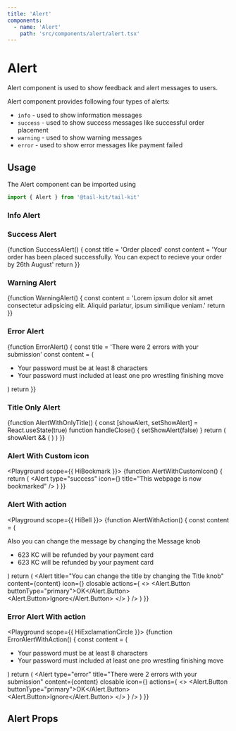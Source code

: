 ```yaml
---
title: 'Alert'
components:
  - name: 'Alert'
    path: 'src/components/alert/alert.tsx'
---
```



# Alert

Alert component is used to show feedback and alert messages to users.

Alert component provides following four types of alerts:

- `info` - used to show information messages
- `success` - used to show success messages like successful order placement
- `warning` - used to show warning messages
- `error` - used to show error messages like payment failed

## Usage

The Alert component can be imported using

```jsx
import { Alert } from '@tail-kit/tail-kit'
```

### Info Alert

<Playground>
  <Alert title="Some additional information" />
</Playground>

### Success Alert

<Playground>
  {function SuccessAlert() {
    const title = 'Order placed'
    const content =
      'Your order has been placed successfully. You can expect to recieve your order by 26th August'
    return <Alert type="success" title={title} content={content} />
  }}
</Playground>

### Warning Alert

<Playground>
  {function WarningAlert() {
    const content =
      'Lorem ipsum dolor sit amet consectetur adipsicing elit. Aliquid pariatur, ipsum similique veniam.'
    return <Alert type="warning" title="Attention needed" content={content} />
  }}
</Playground>

### Error Alert

<Playground>
  {function ErrorAlert() {
    const title = 'There were 2 errors with your submission'
    const content = (
      <ul className="ml-4 list-disc">
        <li>Your password must be at least 8 characters</li>
        <li>
          Your password must included at least one pro wrestling finishing move
        </li>
      </ul>
    )
    return <Alert type="error" title={title} content={content} />
  }}
</Playground>

### Title Only Alert

<Playground>
  {function AlertWithOnlyTitle() {
    const [showAlert, setShowAlert] = React.useState(true)
    function handleClose() {
      setShowAlert(false)
    }
    return (
      showAlert && (
        <Alert
          closable
          icon={false}
          title="The quick, brown fox jumps over a lazy dog."
          onClose={handleClose}
        />
      )
    )
  }}
</Playground>

### Alert With Custom icon

<Playground scope={{ HiBookmark }}>
  {function AlertWithCustomIcon() {
    return (
      <Alert
        type="success"
        icon={<HiBookmark />}
        title="This webpage is now bookmarked"
      />
    )
  }}
</Playground>

### Alert With action

<Playground scope={{ HiBell }}>
  {function AlertWithAction() {
    const content = (
      <div className="space-y-2">
        <p>Also you can change the message by changing the Message knob</p>
        <ul className="ml-4 list-disc">
          <li>623 KC will be refunded by your payment card</li>
          <li>623 KC will be refunded by your payment card</li>
        </ul>
      </div>
    )
    return (
      <Alert
        title="You can change the title by changing the Title knob"
        content={content}
        icon={<HiBell />}
        closable
        actions={
          <>
            <Alert.Button buttonType="primary">OK</Alert.Button>
            <Alert.Button>Ignore</Alert.Button>
          </>
        }
      />
    )
  }}
</Playground>

### Error Alert With action

<Playground scope={{ HiExclamationCircle }}>
  {function ErrorAlertWithAction() {
    const content = (
      <ul className="ml-4 list-disc">
        <li>Your password must be at least 8 characters</li>
        <li>
          Your password must included at least one pro wrestling finishing move
        </li>
      </ul>
    )
    return (
      <Alert
        type="error"
        title="There were 2 errors with your submission"
        content={content}
        closable
        icon={<HiExclamationCircle />}
        actions={
          <>
            <Alert.Button buttonType="primary">OK</Alert.Button>
            <Alert.Button>Ignore</Alert.Button>
          </>
        }
      />
    )
  }}
</Playground>

## Alert Props

<PropsTable of="Alert" />
